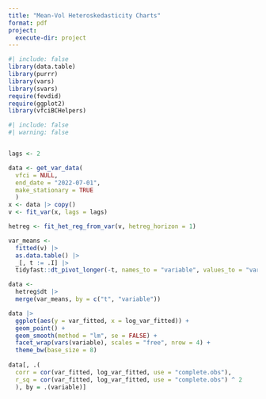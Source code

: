```yaml
---
title: "Mean-Vol Heteroskedasticity Charts"
format: pdf
project:
  execute-dir: project
---
```


```r
#| include: false
library(data.table)
library(purrr)
library(vars)
library(svars)
require(fevdid)
require(ggplot2)
library(vfciBCHelpers)
```

```r
#| include: false
#| warning: false


lags <- 2

data <- get_var_data(
  vfci = NULL,
  end_date = "2022-07-01",
  make_stationary = TRUE
  )
x <- data |> copy()
v <- fit_var(x, lags = lags)

hetreg <- fit_het_reg_from_var(v, hetreg_horizon = 1)

var_means <-
  fitted(v) |>
  as.data.table() |> 
  _[, t := .I] |>
  tidyfast::dt_pivot_longer(-t, names_to = "variable", values_to = "var_fitted")

data <- 
  hetreg$dt |> 
  merge(var_means, by = c("t", "variable"))


```

\newpage

```r

data |>
  ggplot(aes(y = var_fitted, x = log_var_fitted)) +
  geom_point() +
  geom_smooth(method = "lm", se = FALSE) +
  facet_wrap(vars(variable), scales = "free", nrow = 4) +
  theme_bw(base_size = 8)
 
data[, .(
  corr = cor(var_fitted, log_var_fitted, use = "complete.obs"),
  r_sq = cor(var_fitted, log_var_fitted, use = "complete.obs") ^ 2
  ), by = .(variable)]
```


